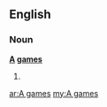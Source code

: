 ==English==

===Noun===
'''[[A]] [[game]]s'''

# {{plural of|[[A game]]}}

[[ar:A games]]
[[my:A games]]